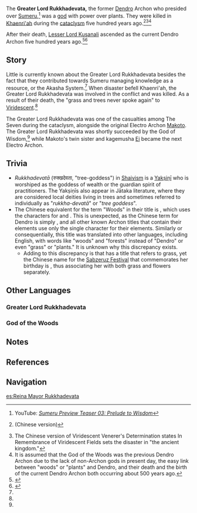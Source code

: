 {{Character Infobox
|type             = Historical
|deceased         = Past
|name             = Greater Lord Rukkhadevata
|title            = God of the Woods
|element          = Dendro
|affiliation      = Gods
|affiliation2     = The Seven
|region           = Sumeru
}}
The '''Greater Lord Rukkhadevata,''' the former [[Dendro]] Archon who presided over [[Sumeru]],<ref name="sumeru teaser 3">YouTube: ''[https://www.youtube.com/watch?v=JrC7DTUsii8 Sumeru Preview Teaser 03: Prelude to Wisdom]''</ref> was a [[god]] with power over plants. They were killed in [[Khaenri'ah]] during the [[cataclysm]] five hundred years ago.<ref name="VV">{{Ref/Arti|Viridescent Venerer's Determination}} (Chinese version)</ref><ref group="Note">The Chinese version of Viridescent Venerer's Determination states {{lang|mini=1|zh=因为司掌草木的神也在灾厄中，一同死去了。|zh_tl=For the god who held dominion over plants was amidst the disaster, and died along with it.}} In Remembrance of Viridescent Fields sets the disaster in "the ancient kingdom."</ref><ref group="Note">It is assumed that the God of the Woods was the previous Dendro Archon due to the lack of non-Archon gods in present day, the easy link between "woods" or "plants" and Dendro, and their death and the birth of the current Dendro Archon both occurring about 500 years ago.</ref>

After their death, [[Lesser Lord Kusanali]] ascended as the current Dendro Archon five hundred years ago.<ref name="AQ1-3-3">{{Ref/Quest|Solitary Fragrance}}</ref><ref>{{Ref/Quest|Wishes (Quest)}}</ref>

==Story==
Little is currently known about the Greater Lord Rukkhadevata besides the fact that they contributed towards Sumeru managing knowledge as a resource, or the Akasha System.<ref name="sumeru teaser 3" /> When disaster befell Khaenri'ah, the Greater Lord Rukkhadevata was involved in the conflict and was killed. As a result of their death, the "grass and trees never spoke again" to [[Viridescent]].<ref name="VV" />

The Greater Lord Rukkhadevata was one of the casualties among The Seven during the cataclysm, alongside the original Electro Archon [[Makoto]]. The Greater Lord Rukkhadevata was shortly succeeded by the God of Wisdom,<ref name="AQ1-3-3" /> while Makoto's twin sister and kagemusha [[Ei]] became the next Electro Archon.

==Trivia==
* ''Rukkhadevatā'' (रुक्खदेवता, "tree-goddess") in [https://en.wikipedia.org/wiki/Shaivism Shaivism] is a [https://en.wikipedia.org/wiki/Yakshini Yakṣiṇī] who is worshiped as the goddess of wealth or the guardian spirit of practitioners. The Yakṣiṇīs also appear in Jātaka literature, where they are considered local deities living in trees and sometimes referred to individually as "''rukkha-devatā''" or "''tree goddess''".
*The Chinese equivalent for the term "Woods" in their title is {{Lang|mini=1|zh=草木|zh_rm=cǎomù|zh_tl=plants}}, which uses the characters for {{Lang|mini=1|zh=草|zh_tl=grass}} and {{Lang|mini=1|zh=木|zh_tl=tree; wood}}. This is unexpected, as the Chinese term for Dendro is simply {{Lang|mini=1|zh=草|zh_tl=grass}}, and all other known Archon titles that contain their elements use only the single character for their elements. Similarly or consequentially, this title was translated into other languages, including English, with words like "woods" and "forests" instead of "Dendro" or even "grass" or "plants." It is unknown why this discrepancy exists.
**Adding to this discrepancy is that {{Lang|Lesser Lord Kusanali|zh=小吉祥草王|zh_tl=Little Lucky-Grass Monarch}} has a title that refers to grass, yet the Chinese name for the [[Sabzeruz Festival]] that commemorates her birthday is {{Lang|"the Flower God's birthday"|zh=花神诞日}}, thus associating her with both grass and flowers separately.


==Other Languages ==
===Greater Lord Rukkhadevata===
{{Other Languages
|en      = Greater Lord Rukkhadevata
|zhs     = 大慈树王
|zhs_rm  = Dàcí Shùwáng
|zht     = 大慈樹王
|zht_rm  = Dàcí Shùwáng
|zh_tl   = Great Benevolent Tree Lord
|ja      = マハールッカデヴァタ
|ja_rm   = Mahaa Rukkadevata
|ja_tl   = {{wt|mahā|Mahā}} Rukkadevata
|ko      = 위대한 룩카데바타
|ko_rm   = Widaehan Rukkadebata
|ko_tl   = Great Rukkhadevata
|es      = Reina Mayor Rukkhadevata
|es_tl   = Greater Queen Rukkhadevata
|fr      = Molrani Rukkhadevata
|fr_tl   = Mol{{w|Rani|rani}} Rukkhadevata
|fr_note = The prefix ''mol-'' is of unknown meaning. It might come from {{Lang|mini=1|sa=मौल|sa_rm=maula|sa_tl=original, primordial}}<!-- considering that in Parisian French ⟨au⟩ and ⟨o⟩ have most of the time the same pronunciation-->.
|ru      = Великая властительница Рукхадевата
|ru_tl   = Great Ruler Rukkhadevata
|ru_note = {{Lang|mini=1|ru=Великая властительница|ru_rm={{ru-rm|Великая властительница}}}} is a feminine term.
|th      = ท่านหญิง Rukkhadevata ผู้ยิ่งใหญ่
|th_rm   = 
|th_tl   = 
|vi      = {{tt|Đại Vương|大王}} Rukkhadevata
|vi_tl   = Lord Rukkhadevata
|de      = Höhere Herrin Rukkhadevata
|de_tl   = Higher Lady Rukkhadevata
|id      = Greater Lord Rukkhadevata
|pt      = Lorde Maior Rukkhadevata
|pt_tl   = Greater Lord Rukkhadevata
}}

===God of the Woods ===
{{Other Languages
|en      = God of the Woods
|zhs     = 司掌草木的神
|zhs_rm  = Sīzhǎng Cǎomù de Shén
|zht     = 司掌草木的神
|zht_rm  = Sīzhǎng Cǎomù de Shén
|zh_tl   = God Over the Plants<ref group="•" name="PROPNOUN">Unlike English, this is not a proper noun.</ref><ref group="•" name="ZHJAKOVI">This noun phrase means "the god who is in charge of plants."</ref>
|ja      = 草木を司る神
|ja_rm   = Soumoku wo Tsukasadoru Kami{{Assumed}}
|ja_tl   = God Over the Plants<ref group="•" name="PROPNOUN" /><ref group="•" name="ZHJAKOVI" />
|ko      = {{tt|초목|草木}}을 {{tt|관장|관장}}하던 {{tt|신|神}}
|ko_rm   = Chomok-eul Gwanjanghadeon Sin
|ko_tl   = God Who is in Charge of Vegetation
|es      = Dios de los bosques
|es_tl   = God of the Forests<ref group="•" name="PROPNOUN" />
|fr      = Dieu des forêts
|fr_tl   = God of Forests<ref group="•" name="PROPNOUN" />
|ru      = <!--not clearly mentioned: Но с тех пор, как начались бедствия, трава и корни умолкли, поскольку погибло их божество.-->
|ru_tl   = <!--But ever since the calamities began, the grass and roots have fallen silent because their deity has perished.-->
|th      = เทพแห่งป่าไม้
|th_rm   = Thep Haeng Pa Mai
|th_tl   = God of the Forest
|vi      = {{tt|Vị|位}} {{tt|Thần|神}} {{tt|Cai Quản|該管}} Cỏ Cây
|vi_tl   = <ref group="•" name="PROPNOUN" /><ref group="•" name="ZHJAKOVI" />
|de      = Gott des Waldes
|de_tl   = God of the Forest
|id      = Dewa Hutan
|id_tl   = God of Forest
|pt      = Deus dos Bosques
|pt_tl   = God of Forests
}}

==Notes==
{{Reflist|note=1}}

==References==
{{Reflist}}

==Navigation==
{{Faction Navbox}}

[[es:Reina Mayor Rukkhadevata]]